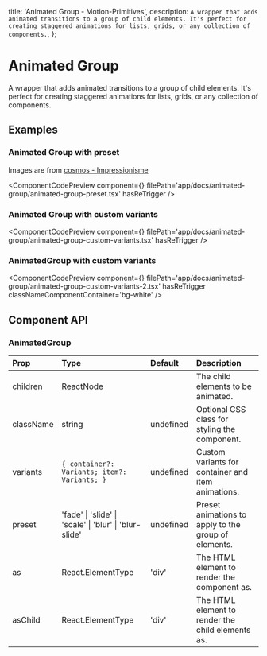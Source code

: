   title: 'Animated Group - Motion-Primitives',
  description: `A wrapper that adds animated transitions to a group of child elements. It's perfect for creating staggered animations for lists, grids, or any collection of components.`,
};


# Animated Group

A wrapper that adds animated transitions to a group of child elements. It's perfect for creating staggered animations for lists, grids, or any collection of components.

## Examples

### Animated Group with preset

Images are from [cosmos - Impressionisme](https://www.cosmos.so/ibelick/impressionnisme)

<ComponentCodePreview
  component={<AnimatedGroupPreset />}
  filePath='app/docs/animated-group/animated-group-preset.tsx'
  hasReTrigger
/>

### Animated Group with custom variants

<ComponentCodePreview
  component={<AnimatedGroupCustomVariants />}
  filePath='app/docs/animated-group/animated-group-custom-variants.tsx'
  hasReTrigger
/>

### AnimatedGroup with custom variants

<ComponentCodePreview
  component={<AnimatedGroupCustomVariants2 />}
  filePath='app/docs/animated-group/animated-group-custom-variants-2.tsx'
  hasReTrigger
  classNameComponentContainer='bg-white'
/>


## Component API

### AnimatedGroup

| Prop      | Type                                                   | Default   | Description                                          |
| :-------- | :----------------------------------------------------- | :-------- | :--------------------------------------------------- |
| children  | ReactNode                                              |           | The child elements to be animated.                   |
| className | string                                                 | undefined | Optional CSS class for styling the component.        |
| variants  | `{ container?: Variants; item?: Variants; }`           | undefined | Custom variants for container and item animations.   |
| preset    | 'fade' \| 'slide' \| 'scale' \| 'blur' \| 'blur-slide' | undefined | Preset animations to apply to the group of elements. |
| as        | React.ElementType                                    | 'div'     | The HTML element to render the component as.       |
| asChild   | React.ElementType                                    | 'div'     | The HTML element to render the child elements as.   |
